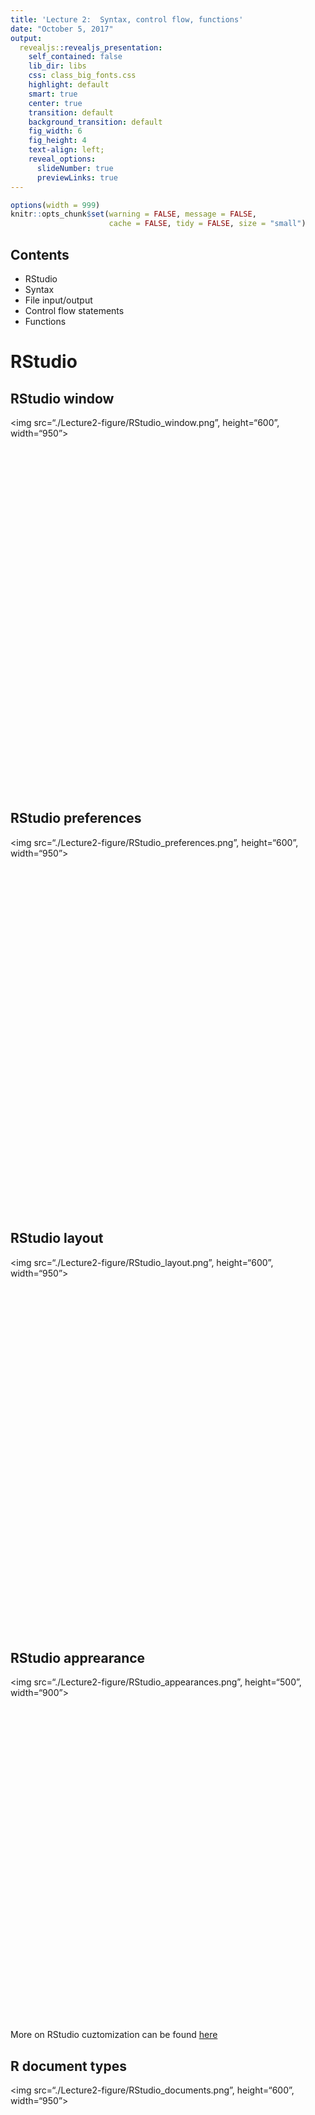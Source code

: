 ```yaml
--- 
title: 'Lecture 2:  Syntax, control flow, functions'
date: "October 5, 2017" 
output: 
  revealjs::revealjs_presentation: 
    self_contained: false
    lib_dir: libs
    css: class_big_fonts.css
    highlight: default 
    smart: true
    center: true
    transition: default 
    background_transition: default 
    fig_width: 6 
    fig_height: 4 
    text-align: left;
    reveal_options: 
      slideNumber: true 
      previewLinks: true 
---
```


```r
options(width = 999)
knitr::opts_chunk$set(warning = FALSE, message = FALSE,
                      cache = FALSE, tidy = FALSE, size = "small")
```

## Contents

* RStudio
* Syntax
* File input/output
* Control flow statements
* Functions

# RStudio 

## RStudio window

<div style="float: center; height: 600px">
  <img src="./Lecture2-figure/RStudio_window.png", height="600", width="950"></img> 
</div>



## RStudio preferences


<div style="float: center; height: 600px">
  <img src="./Lecture2-figure/RStudio_preferences.png", height="600", width="950"></img> 
</div>



## RStudio layout

<div style="float: center; height: 600px">
  <img src="./Lecture2-figure/RStudio_layout.png", height="600", width="950"></img> 
</div>



## RStudio apprearance


<div style="float: center; height: 550px">
  <img src="./Lecture2-figure/RStudio_appearances.png", height="500", width="900"></img> 
</div>
More on RStudio cuztomization can be found [here](https://support.rstudio.com/hc/en-us/articles/200549016-Customizing-RStudio)


## R document types

<div style="float: center; height: 600px">
  <img src="./Lecture2-figure/RStudio_documents.png", height="600", width="950"></img> 
</div>



## R document types

- [R Script](https://cran.r-project.org/doc/contrib/Lemon-kickstart/kr_scrpt.html) **a text file** 
containing R commands stored together.

- [R Markdown](http://rmarkdown.rstudio.com/lesson-1.html)
files can generate high quality reports contatining notes, code and code outputs.
**Python and bash code ** can also be executed.

- [R Notebook](http://rmarkdown.rstudio.com/r_notebooks.html) is 
an R Markdown document with **chunks that can be executed independently and 
interactively**, with output visible immediately beneath the input.

- [R presentation](https://support.rstudio.com/hc/en-us/articles/200486468-Authoring-R-Presentations) 
let's you author **slides** that make use of R code and LaTeX equations 
as **straightforward** as possible.

- [R Sweave](https://support.rstudio.com/hc/en-us/articles/200552056-Using-Sweave-and-knitr) 
enables the embedding of **R code within LaTeX documents**.

- [Other](http://rmarkdown.rstudio.com/formats.html) documents

## Working with code chunks

<br/>

Keyboard shortcuts:

- Insert a new code chunk: **Ctrl + Alt + I** (Mac OS: **Cnd + Option + I**)

- Run the current chunk: **Ctrl + Shift + Enter** (Mac OS: **Cmd + Shift + Enter**) 

- Run the current statement (the line where the cursor is) **Ctrl + Enter** 
(Mac OS: **Cmd + Enter**) 


# Syntax

## Style Guide

* There are two main style conventions used in R:
    + [Hadley Wickam style](http://adv-r.had.co.nz/Style.html)
    + [Google R style](https://google.github.io/styleguide/Rguide.xml)
* You can use either of the two style guides or create your own customized style.
* But you should stay **consistent**, e.g. if you choose to assign variables 
with `<-`, stick to it and don't use `=`.



## Identifiers 

**Google Convention:** 

* No underscores ( _ ) or hyphens ( - ) in identifiers. 
* **Variable names** all with lower case letters; words separated with dots 
('variable.name'), but 'variableName' is also accepte
* **Function names** have initial capital letters and no dots 
('FunctionName'). Function names should be verbs. Constants are named like 
functions but with an initial k.

```r
# Good
avg.clicks            # variable name
CalculateAvgClicks    # function name
# Bad
avg_Clicks                                 # variable name
calculate_avg_clicks , calculateAvgClicks  # function name
```

## Identifiers 

**Hadley Convention:**

- Variable and function names should be lowercase. 
- Use an underscore (_) to separate words within a name. 
- Generally, variable names should be nouns and function names should be verbs. 
- Use names that are concise and meaningful. 

```r
# Good
day_one
day_1

# Bad
first_day_of_the_month
DayOne
dayone
djm1
```


## Spacing

- Place spaces around all infix operators (=, +, -, <-, etc.). 

- Always put a space after a comma, and never before (just like in regular English).

- Place a space before left parentheses, except in a function call.

```r
# Good
average <- mean(feet / 12 + inches, na.rm = TRUE)
if (debug) do(x)
plot(x, y)
if (debug) do(x)
diamonds[5, ]

# Bad
average<-mean(feet/12+inches,na.rm=TRUE)
if(debug)do(x)
plot (x, y)
if ( debug ) do(x)  # No spaces around debug
x[1,]               # Needs a space after the comma
x[1 ,]              # Space goes after comma not before
```


## Code Documentation 

<div class="left", style="width: 50%">

- Comment your code! They will be helpful when you read 
your code a month after you wrote it.

- In R each line of a comment should begin with a comment symbol "`# `". 

```r
# Function returns the answer to life, 
# the universe and everything else
get_answer <- function(){
  return(42)
}
```

</div>

<div class="right", style="width: 50%">

- Comments are not subtitles, i.e. don't repeat the code in the comments.

```r
# Loop through all bananas in the bunch
for(banana in bunch) {
  # make the monkey eat one banana
  MonkeyEat(b)  
}
```

- Use commented lines of - and = to break up your file into easily readable chunks.

```r
# Load data ---------------------------
# Plot data ---------------------------
```

</div>

## Curly braces

<div class="left", style="width: 40%">

-  An opening curly brace "`{`" should never go on its own line and should 
always be followed by a new line. 
- A closing curly "`}`" brace should always go on its own line, unless it’s 
followed by else.
- Always indent the code inside curly braces.
- It’s ok to leave very short statements on the same line

</div>

<div class="right", style="width: 60%">

```r
# Good
if (y < 0 && debug) {
  message("Y is negative")
}
if (y == 0) {
  log(x)
} else {
  y ^ x
}

# Bad
if (y < 0 && debug)
message("Y is negative")

if (y == 0) {
  log(x)
} 
else {
  y ^ x
}
```

```r
if (y < 0 && debug) message("Y is negative")
```

</div>

# File Input/Output


## Working Directory

<div class="left", style="width: 50%">

- The **current working directory** (cmd) is the location
which R is currently pointing to

- Whenever you try to read or save a file without specifying 
the path explicitly, the cmd will be used by default.

- When are executing code from an R markdown/notebook code chunk, 
the cmd is **the location of the document**.

</div>

<div class="right", style="width: 50%">

- To see the current working directory use `getwd()`:
```r
getwd()   # with no arguments
```

- To change the working directory use `setwd(path_name)` 
with a specified path as na argument:
```r
setwd("path/to/directory")
```
</div>


## Paths and directory names

- In Windows, a directory usually has an address of the following form: `C:\Users\lan\folder`.

- R inherits its file and folder naming conventions from unix, and instead uses forward slashes
instead of backslashes, e.g. `C:/Users/lan/folder/`

- The Mac OSX already uses the unix standards, the address is usually of the form: `/home/lan/folder/`.

- So, when working in R use the forward slashes "/".

- Actually for Windows, you can use either "`C:/Path/To/A/File`" or "`C:\\Path\\To\\A\\File`".


## Paths and directory names

- R uses forward slashes for the directories, because backslashes serve 
a different purpose. They are used as escape characters to isolate special 
characters and stop them from being immediately interpreted.

- To avoid problems, directory names should NOT contain spaces and special characters.

-  Use a "`Tab`" for autocompletion to find file paths more easily. 



## Data import 


- **Text Files in a table format** can be read and saved 
to a selected variable using a `read.table()` function.
Use `?read.table` to learn more about the function.

- A common text file format is a **comma delimited text file**,
`.csv`. These files use a comma as column separators, e.g:

```r
Year,Student,Major
2009, John Doe,Statistics
2009, Bart Simpson, Mathematics I
```

- To read these files use the following command:

```r
mydata <- read.table("path/to/filename.csv", header=TRUE,  sep = ",")
# read.csv() has covenient argument defaults for '.csv' files
mydata <- read.csv("path/to/filename.csv")
```

- Optionally, use `row.names` or `col.names` arguments
to set the row and column names.


## Data import 

- **Excel files**. To read the excel files you need
to first install a package "xlsx". Simply run 
`install.packages("xlsx")`.

```r
# first row contains variable names
library(xlsx)
# read the 1st worksheet
mydata <- read.xlsx("/path/to/filename.xlsx", 1)  

# read in the worksheet named mysheet
mydata <- read.xlsx("/path/to/filename.xlsx", sheetName = "mysheet")
```

- **SAS files**. You need to install the `Hmisc` or `foreign` 
packages first.

```r
# First, save your SAS dataset in trasport (xport) format
libname out xport 'path/to/filename.xpt';
data out.mydata;
set sasuser.mydata;
run;

# Then, in R 
library(Hmisc)
mydata <- sasxport.get("path/to/filename.xpt")
# character variables are converted to R factors
# or
library(foreign)
mydata <- read.xport("path/to/filename.xpt")
```


## Data export

- **Text files**:
```r
write.table(mydata, "path/to/filename.txt", sep="\t")  # tab-delimited
write.table(mydata, "path/to/filename.csv", sep=",")   # comma-delimited
write.csv(mydata, "path/to/filename.csv")              # comma-delimited
```

- **Excel spreadsheet**:

```r
library(xlsx)
write.xlsx(mydata, "path/to/filename.xlsx")
```

- **SAS** files:
```r
# write out text datafile and an SAS program to read it
library(foreign)
write.foreign(mydata, datafile = "path/to/filename.txt", 
              codefile = "path/to/filename.sas",  package="SAS")
```

Here are links to more details on data 
[import](http://www.statmethods.net/input/importingdata.html)
and [export](http://www.statmethods.net/input/exportingdata.html). 

## Saving the workspace

- You can choose to **save all objects** currently in the workspace
(variables, functions, etc.) into a file e.g. `filename.rda`.

- The file `filename.rda` can be loaded next time you work with R.

- You can also save a single object or a subset of specified
objects currently in the workspace.

```r
# save the workspace to file 
save.image(file = "path/to/filename.rda")

# save specific objects to a file
save(object_list, file = "path/to/filename.rda")

# save just a single object
saveRDS(object, file = "path/to/filename.rds")
```

- Saved objects/workspace can be loaded back in a new R session.

```r
# load a workspace into the current session
load("path/to/filename.rda")

# read just the previously saved 1 object
object <- readRDS("path/to/filename.rds")
```


## Exercise 1

- Download "Lec2_ex.Rmd" file from the Lectures tab on class website.

- Open the file in RStudio.

- Do Exercise 1.


# Control flow

## Booleans/logicals

<div class="left", style="width: 50%">


**Booleans** are logical data types (TRUE/FALSE) associated
with conditional statements, which allow different actions 
and change control flow.

```r
# equal "==""
5 == 5
# not equal: "!="" 
5 != 5 
# greater than: ">""
5 > 4 
# greater than or equal: ">="" (# similarly < and <=)
5 >= 5
```

</div>

<div class="right", style="width: 50%">

```r

# You can combine multiple boolean expressions
TRUE & TRUE
TRUE & FALSE 
TRUE | FALSE
!(TRUE)
```
</div>


## Booleans/logicals

In R if you combine 2 vectors of booleans,
by each element then use `&`. Rember the **recycling property** for vectors.

```r
c(TRUE, TRUE) & c(FALSE, TRUE)
c(5 < 4, 7 == 0, 1< 2) | c(5==5, 6> 2, !FALSE)
c(TRUE, TRUE) & c(TRUE, FALSE, TRUE, FALSE)  # recycling
```

## Booleans/logicals


If we use double operators `&&` or `||` is used only the first 
elements are compared:

```r
c(TRUE, TRUE) && c(FALSE, TRUE)
c(5 < 4, 7 == 0, 1< 2) || c(5==5, 6> 2, !FALSE)
c(TRUE, TRUE) && c(TRUE, FALSE, TRUE, FALSE)
```



## Booleans/logicals

- Another possibility to combine booleans is to use
`all()` or `any()` functions:

```r
all(c(TRUE, FALSE, TRUE))
any(c(TRUE, FALSE, TRUE))
all(c(5 > -1, 3 >= 1, 1 < 1))
any(c(5 > -1, 3 >= 1, 1 < 1))
```



## Control statements

* **Control flow** is the order in which individual statements, 
instructions or function calls of a program are evaluated.

* Control statements allow you to do more complicated tasks.

* Their execution results in a choice between which of 
two or more paths should be followed.
    + `If` / `else`
    + `For`
    + `While`


## If statements

<div class="left", style="width: 50%">

- Decide on whether a block of code should be executed
based on the associated boolean expression.

- **Syntax**. The if statements are followed by
a boolean expression wrapped in parenthesis. 
The conditional block of code is inside curly
braces `{}`.

```r
if (traffic_light == "green") {
  print("Go.")
}
```

</div>

<div class="right", style="width: 50%">

- 'if-else' statements let you introduce more options

```r
if (traffic_light == "green") {
   print("Go.")
} else {
   print("Stay.")
}
```

- You can also use `else if()`

```r
if (traffic_light == "green") {
   print("Go.")
} else if (traffic_light == "yellow") {
  print("Get ready.")
} else {
   print("Stay.")
}
```

</div>


## For loops

</br>

- A for loop is a statement which **repeats the execution a block of code** 
a given number of iterations.

```r
for (i in 1:5){
  print(i^2)
}
```



## While loops

</br>

- Similar to for loops, but repeat the execution 
as long **as the boolean condition supplied is TRUE**.

```r
i = 1
while(i <= 5) {
  cat("i =", i, "\n")
  i = i + 1
}
```



## Next


<div class="left", style="width: 50%">

- `next` halts the processing of the current iteration 
and advances the looping index. 

```r
for (i in 1:10) {
  if (i <= 5) {
    print("skip")
    next
  }
  cat(i, "is greater than 5.\n")
}
```
</div>

<div class="right", style="width: 50%">

- `next` applies only to the innermost of nested loops.

```r
for (i in 1:3) {
  cat("Outer-loop i: ", i, ".\n")
  for (j in 1:4) {
    if(j > i) {
      print("skip")
      next
    }
    cat("Inner-loop j:", j, ".\n")
  }
}
```

</div>


## Break

- The `break` statement allows us to break out out of a for, 
while loop (of the smallest enclosing).
- The control is transferred to the first statement outside 
the inner-most loop. 

```r
for (i in 1:10)  {
  if (i == 6)  {
    print(paste("Coming out from for loop Where i = ", i))
    break
  }
  print(paste("i is now: ", i))
}
```


## Exercise 2

</br>

- Go back to "Lec2_ex.Rmd" in RStudio.

- Do Exercise 2.


# Functions

## Functions

- A **function** is a procedure/routine that performs a specific task.

- Functions are used to **abstract** components of larger program.

- They are like a mathematical functions. They **take some input 
and then do something to find the result**.

- Functions allow you to **automate common tasks** in a more powerful 
and general way than copy-and-pasting. 

- A general rule is that you should **use a function, whenever you’ve copied 
and pasted a block of code more than twice**.



## Function Definition

<div class="left", style="width: 40%">

- To define a function you assigne a variable name 
to a `function` object.

- Functions take **arguments, mandatory and optional**.

- Provide the brief **description of your function in comments**
before the function definition.


</div>

<div class="right", style="width: 60%">

```r
# Computes mean and standard deviation
# and optionally prints the results.
mysummary <- function(x, print=TRUE) {
  center <- mean(x)
  spread <- sd(x) 
  if (print) {
    cat("Mean =", center, "\n", 
        "SD = ", spread, "\n")
  }
  result <- list(mean=center, 
                 sd=spread)
  return(result)
}
```
</div>


## Calling functions


```r
x <- rnorm(n = 500, mean = 4, sd = 1) 
y <- mysummary(x)
```

```r
# without printing
y <- mysummary(x, print = FALSE)
```

```r
# Results are stored in list "y"
y$mean
y$sd
```

```r
# The order of arguments does not matter if the names are specified
y <- mysummary(print=FALSE, x = x)
```


## Exercise 3

</br>

- Go back to "Lec2_ex.Rmd" in RStudio.

- Do Exercise 3.




